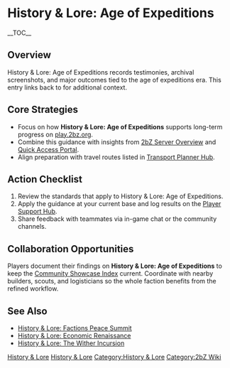 {{Short description|History & Lore: Age of Expeditions records testimonies, archival screenshots, and major outcomes tied to the age of expeditions era}}
= History & Lore: Age of Expeditions =
{{2bZ Navbox}}
__TOC__

== Overview ==
History & Lore: Age of Expeditions records testimonies, archival screenshots, and major
outcomes tied to the age of expeditions era. This entry links back to [[Category:History &
Lore|History & Lore]] for additional context.

== Core Strategies ==
* Focus on how '''History & Lore: Age of Expeditions''' supports long-term progress on [[play.2bz.org]].
* Combine this guidance with insights from [[2bZ Server Overview]] and [[Quick Access Portal]].
* Align preparation with travel routes listed in [[Transport Planner Hub]].

== Action Checklist ==
# Review the [[Category:History & Lore|History & Lore]] standards that apply to History & Lore: Age of Expeditions.
# Apply the guidance at your current base and log results on the [[Player Support Hub]].
# Share feedback with teammates via in-game chat or the community channels.

== Collaboration Opportunities ==
Players document their findings on '''History & Lore: Age of Expeditions''' to keep the
[[Community Showcase Index]] current. Coordinate with nearby builders, scouts, and
logisticians so the whole faction benefits from the refined workflow.

== See Also ==
* [[History & Lore: Factions Peace Summit]]
* [[History & Lore: Economic Renaissance]]
* [[History & Lore: The Wither Incursion]]

[[Category:History & Lore]]
[[Category:2bZ Wiki]]
